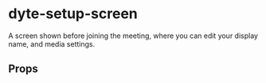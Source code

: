 # dyte-setup-screen

A screen shown before joining the meeting, where you can edit your display name,
and media settings.

## Props

<PropsTable of="dyte-setup-screen" />
